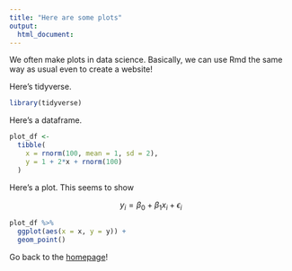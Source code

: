 ```yaml
---
title: "Here are some plots"
output: 
  html_document:
---
```


We often make plots in data science. Basically, we can use Rmd the same way as usual even to create a website!

Here's tidyverse.

```r
library(tidyverse)
```

Here's a dataframe. 

```r
plot_df <-
  tibble(
    x = rnorm(100, mean = 1, sd = 2),
    y = 1 + 2*x + rnorm(100)
  )
```

Here's a plot. This seems to show 

$$y_i = \beta_0 + \beta_1 x_i + \epsilon_i$$


```r
plot_df %>%
  ggplot(aes(x = x, y = y)) + 
  geom_point()
```

Go back to the [homepage](index.html)!
